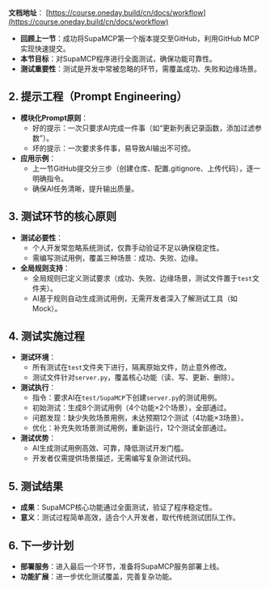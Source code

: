**文档地址**： [https://course.oneday.build/cn/docs/workflow](https://course.oneday.build/cn/docs/workflow)
- **回顾上一节**：成功将SupaMCP第一个版本提交至GitHub，利用GitHub MCP实现快速提交。
- **本节目标**：对SupaMCP程序进行全面测试，确保功能可靠性。
- **测试重要性**：测试是开发中常被忽略的环节，需覆盖成功、失败和边缘场景。

## 2. 提示工程（Prompt Engineering）
- **模块化Prompt原则**：
  - 好的提示：一次只要求AI完成一件事（如“更新列表记录函数，添加过滤参数”）。
  - 坏的提示：一次要求多件事，易导致AI输出不可控。
- **应用示例**：
  - 上一节GitHub提交分三步（创建仓库、配置.gitignore、上传代码），逐一明确指令。
  - 确保AI任务清晰，提升输出质量。

## 3. 测试环节的核心原则
- **测试必要性**：
  - 个人开发常忽略系统测试，仅靠手动验证不足以确保稳定性。
  - 需编写测试用例，覆盖三种场景：成功、失败、边缘。
- **全局规则支持**：
  - 全局规则已定义测试要求（成功、失败、边缘场景，测试文件置于`test`文件夹）。
  - AI基于规则自动生成测试用例，无需开发者深入了解测试工具（如Mock）。

## 4. 测试实施过程
- **测试环境**：
  - 所有测试在`test`文件夹下进行，隔离原始文件，防止意外修改。
  - 测试文件针对`server.py`，覆盖核心功能（读、写、更新、删除）。
- **测试执行**：
  - 指令：要求AI在`test/SupaMCP`下创建`server.py`的测试用例。
  - 初始测试：生成8个测试用例（4个功能×2个场景），全部通过。
  - 问题发现：缺少失败场景用例，未达预期12个测试（4功能×3场景）。
  - 优化：补充失败场景测试用例，重新运行，12个测试全部通过。
- **测试优势**：
  - AI生成测试用例高效、可靠，降低测试开发门槛。
  - 开发者仅需提供场景描述，无需编写复杂测试代码。

## 5. 测试结果
- **成果**：SupaMCP核心功能通过全面测试，验证了程序稳定性。
- **意义**：测试过程简单高效，适合个人开发者，取代传统测试团队工作。

## 6. 下一步计划
- **部署服务**：进入最后一个环节，准备将SupaMCP服务部署上线。
- **功能扩展**：进一步优化测试覆盖，完善复杂功能。
